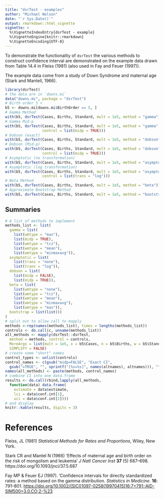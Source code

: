 ```yaml
---
title: "dsrTest - examples"
author: "Michael Nelson"
date: "`r Sys.Date()`"
output: rmarkdown::html_vignette
vignette: >
  %\VignetteIndexEntry{dsrTest - example}
  %\VignetteEngine{knitr::rmarkdown}
  %\VignetteEncoding{UTF-8}
---
```


To demonstrate the functionality of `dsrTest` the various methods to
construct confidence interval are demonstrated on the example data drawn from Table 14.4 in Fleiss (1981) (also used in Fay and Feuer (1997)).

The example data come from a study of Down Syndrome and maternal age 
(Stark and Mantell, 1966).

```r
library(dsrTest)
# the data are in `downs.mi`
data("downs.mi", package = "dsrTest")
# Birth order 5 +
b5 <- downs.mi[downs.mi$BirthOrder == 5, ]
# Gamma Method
with(b5, dsrTest(Cases, Births, Standard, mult = 1e5, method = "gamma"))
# Gamma Mid-p
with(b5, dsrTest(Cases, Births, Standard, mult = 1e5, method = "gamma",
                 control = list(midp = TRUE)))
# Dobson (exact)
with(b5, dsrTest(Cases, Births, Standard, mult = 1e5, method = "dobson"))
# Dobson (Mid-p)
with(b5, dsrTest(Cases, Births, Standard, mult = 1e5, method = "dobson",
                 control = list(midp = TRUE)))
# Asymptotic (no transformation)
with(b5, dsrTest(Cases, Births, Standard, mult = 1e5, method = "asymptotic"))
# Asymptotic (log transformation)
with(b5, dsrTest(Cases, Births, Standard, mult = 1e5, method = "asymptotic",
                 control = list(trans = "log")))
# Beta Method
with(b5, dsrTest(Cases, Births, Standard, mult = 1e5, method = "beta"))
# Approximate Bootstrap Method
with(b5, dsrTest(Cases, Births, Standard, mult = 1e5, method = "bootstrap"))
```

## Summaries

```r
# A list of methods to implement
methods_list <- list(
  gamma = list(
    list(wmtype = "max"),
    list(midp = TRUE),
    list(wmtype = "tcz"),
    list(wmtype = "mean"),
    list(wmtype = "minmaxavg")),
  asymptotic = list(
    list(trans = "none"),
    list(trans = "log")),
  dobson = list(
    list(midp = FALSE),
    list(midp = TRUE)),
  beta = list(
    list(wmtype = "none"),
    list(wmtype = "tcz"),
    list(wmtype = "mean"),
    list(wmtype = "minmaxavg"),
    list(wmtype = "max")),
  bootstrap = list(list())
)
# split out to allow call to mapply
methods <-rep(names(methods_list), times = lengths(methods_list))
controls <- do.call(c, unname(methods_list))
all_methods <- mapply(dsrTest::dsrTest,
  method = methods, control = controls,
  MoreArgs = list(mult = 1e5, x = b5$Cases, n = b5$Births, w = b5$Standard),
  SIMPLIFY = FALSE)
# create some "short" names
control_types <- unlist(controls)
control_names <- c(gsub("midp=FALSE", "Exact CI",
  gsub("=TRUE", "", sprintf("[%s=%s]", names(altnames), altnames))), "")
names(all_methods) <- paste(methods, control_names)
# combine CI into one data.frame
results <- do.call(rbind,lapply(all_methods, 
  function(data) data.frame(
    estimate = data$estimate, 
    lci = data$conf.int[1], 
    uci = data$conf.int[2])))
# and display
knitr::kable(results, digits = 3)
```



# References

Fleiss, JL (1981) *Statistical Methods for Rates and Proportions*, 
Wiley, New York.

Stark CR and Mantel N (1966) 'Effects of maternal age and birth order 
on the risk of mongolism and leukemia' *J Natl Cancer Inst* 
**37** (5) 687--698. https://doi.org/10.1093/jnci/37.5.687

Fay MP & Feuer EJ (1997). 'Confidence intervals for directly
standardized rates: a method based on the gamma distribution.
 *Statistics in Medicine*. **16**: 791--801.
 [https://doi.org/10.1002/(SICI)1097-0258(19970415)16:7<791::AID-SIM500>3.0.CO;2-\%23](https://doi.org/10.1002/(SICI)1097-0258(19970415)16:7<791::AID-SIM500>3.0.CO;2-\%23)
 
 